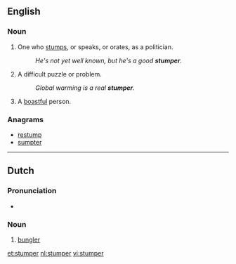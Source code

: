 ==English==

===Noun===
{{en-noun}}

# One who [[stumps]], or speaks, or orates, as a politician.
#: ''He's not yet well known, but he's a good '''stumper'''.''
# A difficult puzzle or problem.
#: ''Global warming is a real '''stumper'''.''
# {{context|archaic|slang|lang=en}} A [[boastful]] person.

{{Webster 1913}}

===Anagrams===
* [[restump#English|restump]]
* [[sumpter#English|sumpter]]

----

==Dutch==
===Pronunciation===
* {{audio|Nl-stumper.ogg|Audio}}
{{hyphenation|stum|per|lang=nl}}
===Noun===
{{nl-noun|m|-s|stumpertje}}

# [[bungler]]

[[et:stumper]]
[[nl:stumper]]
[[vi:stumper]]